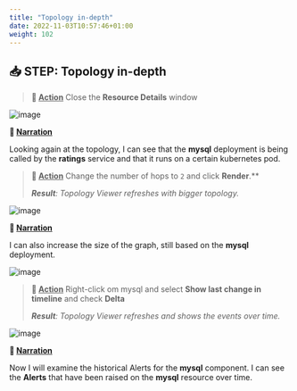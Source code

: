 ```yaml
---
title: "Topology in-depth"
date: 2022-11-03T10:57:46+01:00
weight: 102
---
```




## 📥 STEP: Topology in-depth


>**🚀 <u>Action</u>**
>Close the **Resource Details** window 
>



![image](./../images/demo/image.071a.png)



**📣 <u>Narration</u>**

Looking again at the topology, I can see that the **mysql** deployment is being called by the **ratings** service and that it runs on a certain kubernetes pod. 







>**🚀 <u>Action</u>**
>Change the number of hops to `2` and click **Render**.** 
>
>***Result**: Topology Viewer refreshes with bigger topology.*


![image](./../images/demo/image.072a.png)


**📣 <u>Narration</u>**

 I can also increase the size of the graph, still based on the **mysql** deployment.



![image](./../images/demo/image.073.png)

>**🚀 <u>Action</u>**
>Right-click om mysql and select **Show last change in timeline** and check **Delta**
>
>***Result**: Topology Viewer refreshes and shows the events over time.*



![image](./../images/demo/image.074a.png)



**📣 <u>Narration</u>**

 Now I will examine the historical Alerts for the **mysql** component. I can see the **Alerts** that have been raised on the **mysql** resource over time.




